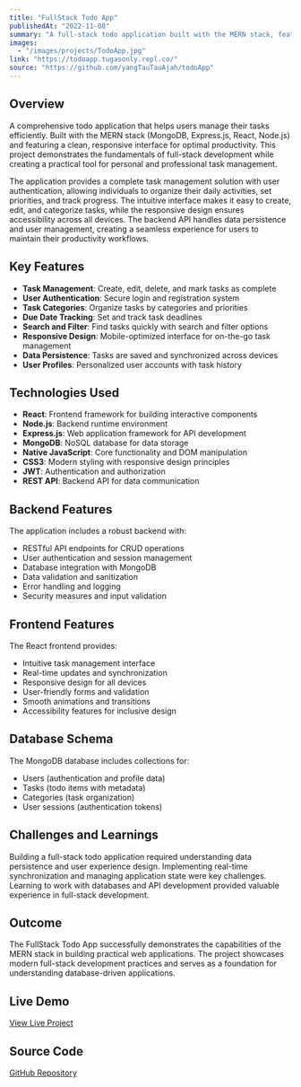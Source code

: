 ```yaml
---
title: "FullStack Todo App"
publishedAt: "2022-11-08"
summary: "A full-stack todo application built with the MERN stack, featuring task management, user authentication, and responsive design for productivity."
images:
  - "/images/projects/TodoApp.jpg"
link: "https://todoapp.tugasonly.repl.co/"
source: "https://github.com/yangTauTauAjah/todoApp"
---
```


## Overview

A comprehensive todo application that helps users manage their tasks efficiently. Built with the MERN stack (MongoDB, Express.js, React, Node.js) and featuring a clean, responsive interface for optimal productivity. This project demonstrates the fundamentals of full-stack development while creating a practical tool for personal and professional task management.

The application provides a complete task management solution with user authentication, allowing individuals to organize their daily activities, set priorities, and track progress. The intuitive interface makes it easy to create, edit, and categorize tasks, while the responsive design ensures accessibility across all devices. The backend API handles data persistence and user management, creating a seamless experience for users to maintain their productivity workflows.

## Key Features

- **Task Management**: Create, edit, delete, and mark tasks as complete
- **User Authentication**: Secure login and registration system
- **Task Categories**: Organize tasks by categories and priorities
- **Due Date Tracking**: Set and track task deadlines
- **Search and Filter**: Find tasks quickly with search and filter options
- **Responsive Design**: Mobile-optimized interface for on-the-go task management
- **Data Persistence**: Tasks are saved and synchronized across devices
- **User Profiles**: Personalized user accounts with task history

## Technologies Used

- **React**: Frontend framework for building interactive components
- **Node.js**: Backend runtime environment
- **Express.js**: Web application framework for API development
- **MongoDB**: NoSQL database for data storage
- **Native JavaScript**: Core functionality and DOM manipulation
- **CSS3**: Modern styling with responsive design principles
- **JWT**: Authentication and authorization
- **REST API**: Backend API for data communication

## Backend Features

The application includes a robust backend with:
- RESTful API endpoints for CRUD operations
- User authentication and session management
- Database integration with MongoDB
- Data validation and sanitization
- Error handling and logging
- Security measures and input validation

## Frontend Features

The React frontend provides:
- Intuitive task management interface
- Real-time updates and synchronization
- Responsive design for all devices
- User-friendly forms and validation
- Smooth animations and transitions
- Accessibility features for inclusive design

## Database Schema

The MongoDB database includes collections for:
- Users (authentication and profile data)
- Tasks (todo items with metadata)
- Categories (task organization)
- User sessions (authentication tokens)

## Challenges and Learnings

Building a full-stack todo application required understanding data persistence and user experience design. Implementing real-time synchronization and managing application state were key challenges. Learning to work with databases and API development provided valuable experience in full-stack development.

## Outcome

The FullStack Todo App successfully demonstrates the capabilities of the MERN stack in building practical web applications. The project showcases modern full-stack development practices and serves as a foundation for understanding database-driven applications.

## Live Demo

[View Live Project](https://todoapp.tugasonly.repl.co/)

## Source Code

[GitHub Repository](https://github.com/yangTauTauAjah/todoApp) 